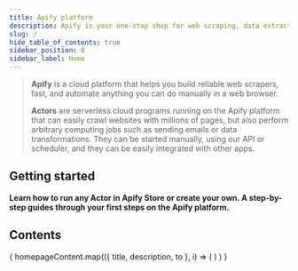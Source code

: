 ```yaml
---
title: Apify platform
description: Apify is your one-stop shop for web scraping, data extraction, and RPA. Automate anything you can do manually in a browser.
slug: /
hide_table_of_contents: true
sidebar_position: 0
sidebar_label: Home
---
```


> **Apify** is a cloud platform that helps you build reliable web scrapers, fast, and automate anything you can do manually in a web browser.
>
> **Actors** are serverless cloud programs running on the Apify platform that can easily crawl websites with millions of pages, but also perform arbitrary computing jobs such as sending emails or data transformations. They can be started manually, using our API or scheduler, and they can be easily integrated with other apps.

## Getting started

**Learn how to run any Actor in Apify Store or create your own. A step-by-step guides through your first steps on the Apify platform.**

<CardGrid>
    <Card
        title="Run Actor from Apify Store"
        desc="Apify Store is home to thousands of public Actors available to the Apify community. It's the easiest way for you to start with Apify."
        to="/platform/using-actors"
    />
    <Card
        title="Build your own Actor"
        desc="Read about the technical part of building Apify Actors. Learn to define Actor inputs, build new versions, persist Actor state, and choose base Docker images."
        to="/platform/building-actors"
    />
    <Card
        title="Become an expert with Apify Academy"
        desc="Learn everything about web scraping and automation with our free courses that will turn you into an expert scraper developer."
        to="/academy"
    />
</CardGrid>

## Contents

<CardGrid>
    {
        homepageContent.map(({ title, description, to }, i) => (
            <Card
                title={title}
                desc={description}
                to={to}
                key={i}
            />)
        )
    }
</CardGrid>
